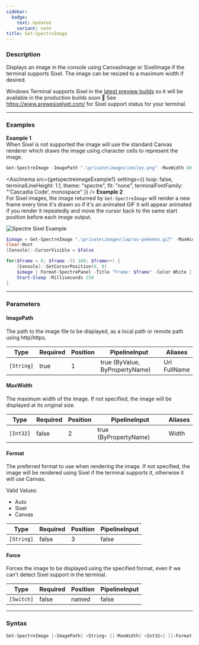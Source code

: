```yaml
---
sidebar:
  badge:
    text: Updated
    variant: note
title: Get-SpectreImage
---
```









### Description

Displays an image in the console using CanvasImage or SixelImage if the terminal supports Sixel.
The image can be resized to a maximum width if desired.

Windows Terminal supports Sixel in the [latest preview builds](https://apps.microsoft.com/detail/9n8g5rfz9xk3) so it will be available in the production builds soon 🤞
See https://www.arewesixelyet.com/ for Sixel support status for your terminal.



---


### Examples




**Example 1**  
When Sixel is not supported the image will use the standard Canvas renderer which draws the image using character cells to represent the image.





```powershell
Get-SpectreImage -ImagePath ".\private\images\smiley.png" -MaxWidth 40
```

<Asciinema
    src={getspectreimageExample1}
    settings={{
        loop: false,
        terminalLineHeight: 1.1,
        theme: "spectre",
        fit: "none",
        terminalFontFamily: "'Cascadia Code', monospace"
    }}
/>
**Example 2**  
For Sixel images, the image returned by `Get-SpectreImage` will render a new frame every time it's drawn so if it's an animated GIF it will appear animated if you render it repeatedly and move the cursor back to the same start position before each image output.

![Spectre Sixel Example](/lapras-terminal.gif)


```powershell
$image = Get-SpectreImage ".\private\images\lapras-pokemon.gif" -MaxWidth 50
Clear-Host
[Console]::CursorVisible = $false

for($frame = 0; $frame -lt 100; $frame++) {
    [Console]::SetCursorPosition(0, 0)
    $image | Format-SpectrePanel -Title "Frame: $frame" -Color White | Out-SpectreHost
    Start-Sleep -Milliseconds 150
}
```


---


### Parameters
#### **ImagePath**

The path to the image file to be displayed, as a local path or remote path using http/https.






|Type      |Required|Position|PipelineInput                 |Aliases         |
|----------|--------|--------|------------------------------|----------------|
|`[String]`|true    |1       |true (ByValue, ByPropertyName)|Uri<br/>FullName|



#### **MaxWidth**

The maximum width of the image. If not specified, the image will be displayed at its original size.






|Type     |Required|Position|PipelineInput        |Aliases|
|---------|--------|--------|---------------------|-------|
|`[Int32]`|false   |2       |true (ByPropertyName)|Width  |



#### **Format**

The preferred format to use when rendering the image.
If not specified, the image will be rendered using Sixel if the terminal supports it, otherwise it will use Canvas.



Valid Values:

* Auto
* Sixel
* Canvas






|Type      |Required|Position|PipelineInput|
|----------|--------|--------|-------------|
|`[String]`|false   |3       |false        |



#### **Force**

Forces the image to be displayed using the specified format, even if we can't detect Sixel support in the terminal.






|Type      |Required|Position|PipelineInput|
|----------|--------|--------|-------------|
|`[Switch]`|false   |named   |false        |





---


### Syntax
```powershell
Get-SpectreImage [-ImagePath] <String> [[-MaxWidth] <Int32>] [[-Format] <String>] [-Force] [<CommonParameters>]
```
